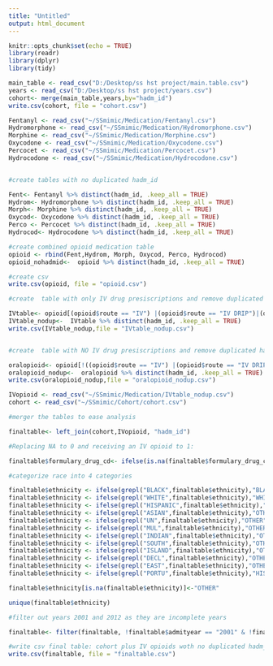 ```yaml
---
title: "Untitled"
output: html_document
---
```


```r
knitr::opts_chunk$set(echo = TRUE)
library(readr)
library(dplyr)
library(tidy)
```

```r

main_table <- read_csv("D:/Desktop/ss hst project/main.table.csv")
years <- read_csv("D:/Desktop/ss hst project/years.csv")
cohort<- merge(main_table,years,by="hadm_id")
write.csv(cohort, file = "cohort.csv")
```

```r

Fentanyl <- read_csv("~/SSmimic/Medication/Fentanyl.csv")
Hydromorphone <- read_csv("~/SSmimic/Medication/Hydromorphone.csv")
Morphine <- read_csv("~/SSmimic/Medication/Morphine.csv")
Oxycodone <- read_csv("~/SSmimic/Medication/Oxycodone.csv")
Percocet <- read_csv("~/SSmimic/Medication/Percocet.csv")
Hydrocodone <- read_csv("~/SSmimic/Medication/Hydrocodone.csv")


#create tables with no duplicated hadm_id

Fent<- Fentanyl %>% distinct(hadm_id, .keep_all = TRUE)
Hydrom<- Hydromorphone %>% distinct(hadm_id, .keep_all = TRUE)
Morph<- Morphine %>% distinct(hadm_id, .keep_all = TRUE)
Oxycod<- Oxycodone %>% distinct(hadm_id, .keep_all = TRUE)
Perco <- Percocet %>% distinct(hadm_id, .keep_all = TRUE)
Hydrocod<- Hydrocodone %>% distinct(hadm_id, .keep_all = TRUE)

#create combined opioid medication table
opioid <- rbind(Fent,Hydrom, Morph, Oxycod, Perco, Hydrocod)
opioid_nohadmid<-  opioid %>% distinct(hadm_id, .keep_all = TRUE)

#create csv
write.csv(opioid, file = "opioid.csv")

#create  table with only IV drug presiscriptions and remove duplicated hadm_id

IVtable<- opioid[(opioid$route == "IV") |(opioid$route == "IV DRIP")|(opioid$route == "IVPCA") , ]
IVtable_nodup<-  IVtable %>% distinct(hadm_id, .keep_all = TRUE)
write.csv(IVtable_nodup,file = "IVtable_nodup.csv")


#create  table with NO IV drug presiscriptions and remove duplicated hadm_id

oralopioid<- opioid[!((opioid$route == "IV") |(opioid$route == "IV DRIP")|(opioid$route == "IVPCA")), ]
oralopioid_nodup<-  oralopioid %>% distinct(hadm_id, .keep_all = TRUE)
write.csv(oralopioid_nodup,file = "oralopioid_nodup.csv")

```

```r

IVopioid <- read_csv("~/SSmimic/Medication/IVtable_nodup.csv")
cohort <- read_csv("~/SSmimic/Cohort/cohort.csv")

#merger the tables to ease analysis

finaltable<- left_join(cohort,IVopioid, "hadm_id")

#Replacing NA to 0 and receiving an IV opioid to 1:

finaltable$formulary_drug_cd<- ifelse(is.na(finaltable$formulary_drug_cd),0,1)

#categorize race into 4 categories

finaltable$ethnicity <- ifelse(grepl("BLACK",finaltable$ethnicity),"BLACK", finaltable$ethnicity)
finaltable$ethnicity <- ifelse(grepl("WHITE",finaltable$ethnicity),"WHITE", finaltable$ethnicity)
finaltable$ethnicity <- ifelse(grepl("HISPANIC",finaltable$ethnicity),"HISPANIC", finaltable$ethnicity)
finaltable$ethnicity <- ifelse(grepl("ASIAN",finaltable$ethnicity),"OTHER", finaltable$ethnicity)
finaltable$ethnicity <- ifelse(grepl("UN",finaltable$ethnicity),"OTHER", finaltable$ethnicity)
finaltable$ethnicity <- ifelse(grepl("MUL",finaltable$ethnicity),"OTHER", finaltable$ethnicity)
finaltable$ethnicity <- ifelse(grepl("INDIAN",finaltable$ethnicity),"OTHER", finaltable$ethnicity)
finaltable$ethnicity <- ifelse(grepl("SOUTH",finaltable$ethnicity),"OTHER", finaltable$ethnicity)
finaltable$ethnicity <- ifelse(grepl("ISLAND",finaltable$ethnicity),"OTHER", finaltable$ethnicity)
finaltable$ethnicity <- ifelse(grepl("DECL",finaltable$ethnicity),"OTHER", finaltable$ethnicity)
finaltable$ethnicity <- ifelse(grepl("EAST",finaltable$ethnicity),"OTHER", finaltable$ethnicity)
finaltable$ethnicity <- ifelse(grepl("PORTU",finaltable$ethnicity),"HISPANIC", finaltable$ethnicity)

finaltable$ethnicity[is.na(finaltable$ethnicity)]<-"OTHER"

unique(finaltable$ethnicity)

#filter out years 2001 and 2012 as they are incomplete years

finaltable<- filter(finaltable, !finaltable$admityear == "2001" & !finaltable$admityear == "2012")

#write csv final table: cohort plus IV opioids woth no duplicated hadm_id's
write.csv(finaltable, file = "finaltable.csv")

```